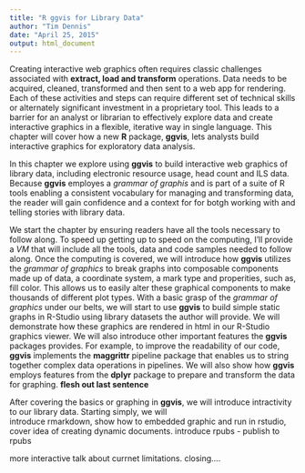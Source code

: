 ```yaml
---
title: "R ggvis for Library Data"
author: "Tim Dennis"
date: "April 25, 2015"
output: html_document
---
```


Creating interactive web graphics often requires classic challenges associated with **extract, load and transform** operations. Data needs to be acquired, cleaned, transformed and then sent to a web app for rendering. Each of these activities and steps can require different set of technical skills or alternately significant investment in a proprietary tool.  This leads to a barrier for an analyst or librarian to effectively explore data and create interactive graphics in a flexible, iterative way in single language. This chapter will cover how a new **R** package, **ggvis**, lets analysts build interactive graphics for exploratory data analysis.  

In this chapter we explore using **ggvis** to build interactive web graphics of library data, including electronic resource usage, head count and ILS data. Because **ggvis** employes a *grammar of graphis* and is part of a suite of R tools enabling a consistent vocabulary for managing and transforming data, the reader will gain confidence and a context for for botgh working with and telling stories with library data. 

We start the chapter by ensuring readers have all the tools necessary to follow along. To speed up getting up to speed on the computing, I'll provide a *VM* that will include all the tools, data and code samples needed to follow along. Once the computing is covered, we will introduce how **ggvis** utilizes the *grammar of graphics* to break graphs into composable components made up of data, a coordinate system, a mark type and properities, such as, fill color. This allows us to easily alter these graphical components to make thousands of different plot types.  With a basic grasp of the *grammar of graphics* under our belts, we will start to use **ggvis** to build simple static graphs in R-Studio using library datasets the author will provide.  We will demonstrate how these graphics are rendered in html in our R-Studio graphics viewer. We will also introduce other important features the **ggvis** packages provides. For example, to improve the readability of our code, **ggvis** implements the **maggrittr** pipeline package that enables us to string together complex data operations in pipelines. We will also show how **ggvis** employs features from the **dplyr** package to prepare and transform the data for graphing. **flesh out last sentence** 

After covering the basics or graphing in **ggvis**, we will introduce intractivity to our library data.  Starting simply, we will  
introduce rmarkdown, show how to embedded graphic and run in rstudio, cover idea of creating dynamic documents. 
introduce rpubs - publish to rpubs 

more interactive 
talk about currnet limitations. 
closing....

